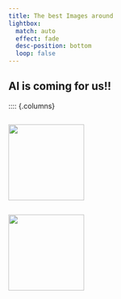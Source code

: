 ```yaml
---
title: The best Images around
lightbox:
  match: auto
  effect: fade
  desc-position: bottom
  loop: false
---
```



## AI is coming for us!!


:::: {.columns}

::: {.column width="30%"}
![](https://difal35hjlwym.cloudfront.net/stormtrooper_crossing.jpeg){group="ai-gallery" width=150px}
:::

::: {.column width="30%"}
![](https://difal35hjlwym.cloudfront.net/vader_coffee.jpeg){group="ai-gallery" width=150px}
:::

::: {.column width="30%"}

:::